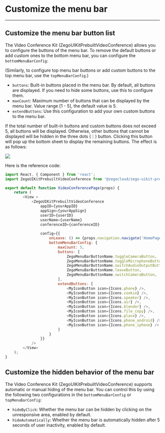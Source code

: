 # Customize the menu bar

- - -


## Customize the menu bar button list

The Video Conference Kit (ZegoUIKitPrebuiltVideoConference) allows you to configure the buttons of the menu bar. To remove the default buttons or add custom ones to the bottom menu bar, you can configure the `bottomMenuBarConfig`: 

(Similarly, to configure top menu bar buttons or add custom buttons to the top menu bar, use the `topMenuBarConfig`.)

- `buttons`: Built-in buttons placed in the menu bar. By default, all buttons are displayed. If you need to hide some buttons, use this to configure them.
- `maxCount`: Maximum number of buttons that can be displayed by the menu bar. Value range [1 - 5], the default value is 5.
- `extendButtons`: Use this configuration to add your own custom buttons to the menu bar.


If the total number of built-in buttons and custom buttons does not exceed 5, all buttons will be displayed.
Otherwise, other buttons that cannot be displayed will be hidden in the three dots (⋮) button. Clicking this button will pop up the bottom sheet to display the remaining buttons. The effect is as follows:

<Frame width="200" height="auto" >
  <img src="https://doc-media.zego.im/sdk-doc/Pics/ZegoUIKit/conference/menuBar.gif" />
</Frame>

Here is the reference code:

```js {16-36}
import React, { Component } from 'react';
import ZegoUIKitPrebuiltVideoConference from '@zegocloud/zego-uikit-prebuilt-video-conference-rn';

export default function VideoConferencePage(props) {
    return (
        <View >
            <ZegoUIKitPrebuiltVideoConference
                appID={yourAppID}
                appSign={yourAppSign}
                userID={userID}
                userName={userName}
                conferenceID={conferenceID}
                
                config={{
                    onLeave: () => {props.navigation.navigate('HomePage')},
                    bottomMenuBarConfig: {
                        maxCount: 5,
                        buttons: [
                            ZegoMenuBarButtonName.toggleCameraButton,
                            ZegoMenuBarButtonName.toggleMicrophoneButton,
                            ZegoMenuBarButtonName.switchAudioOutputButton,
                            ZegoMenuBarButtonName.leaveButton,
                            ZegoMenuBarButtonName.switchCameraButton,
                        ],
                        extendButtons: [
                            <MyIconButton icon={Icons.phone} />,
                            <MyIconButton icon={Icons.cookie} />,
                            <MyIconButton icon={Icons.speaker} />,
                            <MyIconButton icon={Icons.air} />,
                            <MyIconButton icon={Icons.blender} />,
                            <MyIconButton icon={Icons.file_copy} />,
                            <MyIconButton icon={Icons.place} />,
                            <MyIconButton icon={Icons.phone_android} />,
                            <MyIconButton icon={Icons.phone_iphone} />,
                        ]
                    }
                }}
            />
        </View>
    );
}
```


## Customize the hidden behavior of the menu bar

The Video Conference Kit (ZegoUIKitPrebuiltVideoConference) supports automatic or manual hiding of the menu bar. You can control this by using the following two configurations in the `bottomMenuBarConfig` or `topMenuBarConfig`:

- `hideByClick`: Whether the menu bar can be hidden by clicking on the unresponsive area, enabled by default.
- `hideAutomatically`: Whether the menu bar is automatically hidden after 5 seconds of user inactivity, enabled by default.

